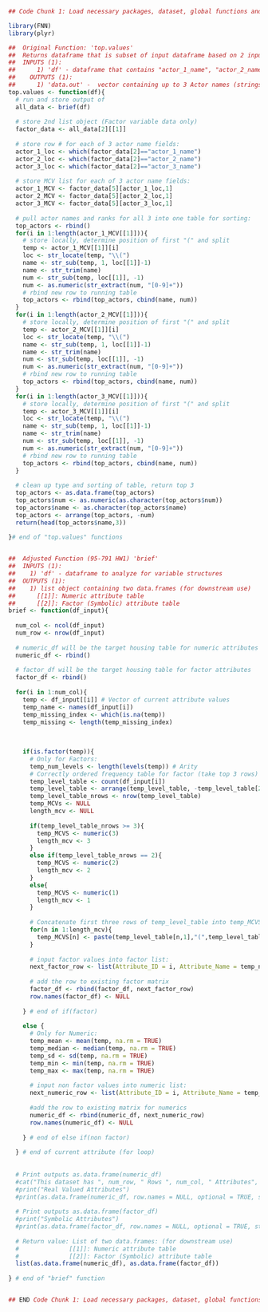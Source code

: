 


```{r, echo = FALSE, message=FALSE, warning=FALSE}
## Code Chunk 1: Load necessary packages, dataset, global functions and variables

library(FNN)
library(plyr)

##  Original Function: 'top.values'
##  Returns dataframe that is subset of input dataframe based on 2 input features to subset (by col #) and values to subset on.
##  INPUTS (1):
##      1) 'df' - dataframe that contains "actor_1_name", "actor_2_name" and "actor_3_name" to scan for top 3 Most Common Values (MCVs)"
##    OUTPUTS (1):
##      1) 'data.out' -  vector containing up to 3 Actor names (strings) that represent MCVs
top.values <- function(df){
  # run and store output of 
  all_data <- brief(df)
  
  # store 2nd list object (Factor variable data only)
  factor_data <- all_data[2][[1]]
  
  # store row # for each of 3 actor name fields:
  actor_1_loc <- which(factor_data[2]=="actor_1_name")
  actor_2_loc <- which(factor_data[2]=="actor_2_name")
  actor_3_loc <- which(factor_data[2]=="actor_3_name")
  
  # store MCV list for each of 3 actor name fields:
  actor_1_MCV <- factor_data[5][actor_1_loc,1]
  actor_2_MCV <- factor_data[5][actor_2_loc,1]
  actor_3_MCV <- factor_data[5][actor_3_loc,1]
  
  # pull actor names and ranks for all 3 into one table for sorting:
  top_actors <- rbind()
  for(i in 1:length(actor_1_MCV[[1]])){
    # store locally, determine position of first "(" and split
    temp <- actor_1_MCV[[1]][i]
    loc <- str_locate(temp, "\\(")
    name <- str_sub(temp, 1, loc[[1]]-1)
    name <- str_trim(name)
    num <- str_sub(temp, loc[[1]], -1)
    num <- as.numeric(str_extract(num, "[0-9]+"))
    # rbind new row to running table
    top_actors <- rbind(top_actors, cbind(name, num))
  }
  for(i in 1:length(actor_2_MCV[[1]])){
    # store locally, determine position of first "(" and split
    temp <- actor_2_MCV[[1]][i]
    loc <- str_locate(temp, "\\(")
    name <- str_sub(temp, 1, loc[[1]]-1)
    name <- str_trim(name)
    num <- str_sub(temp, loc[[1]], -1)
    num <- as.numeric(str_extract(num, "[0-9]+"))
    # rbind new row to running table
    top_actors <- rbind(top_actors, cbind(name, num))
  }
  for(i in 1:length(actor_3_MCV[[1]])){
    # store locally, determine position of first "(" and split
    temp <- actor_3_MCV[[1]][i]
    loc <- str_locate(temp, "\\(")
    name <- str_sub(temp, 1, loc[[1]]-1)
    name <- str_trim(name)
    num <- str_sub(temp, loc[[1]], -1)
    num <- as.numeric(str_extract(num, "[0-9]+"))
    # rbind new row to running table
    top_actors <- rbind(top_actors, cbind(name, num))
  }
  
  # clean up type and sorting of table, return top 3
  top_actors <- as.data.frame(top_actors)
  top_actors$num <- as.numeric(as.character(top_actors$num))
  top_actors$name <- as.character(top_actors$name)
  top_actors <- arrange(top_actors, -num)
  return(head(top_actors$name,3))
  
}# end of "top.values" functions


##  Adjusted Function (95-791 HW1) 'brief'
##  INPUTS (1):
##    1) 'df' - dataframe to analyze for variable structures
##  OUTPUTS (1):
##    1) list object containing two data.frames (for downstream use)
##      [[1]]: Numeric attribute table
##      [[2]]: Factor (Symbolic) attribute table
brief <- function(df_input){
  
  num_col <- ncol(df_input)
  num_row <- nrow(df_input)
  
  # numeric_df will be the target housing table for numeric attributes
  numeric_df <- rbind() 
  
  # factor_df will be the target housing table for factor attributes
  factor_df <- rbind() 
  
  for(i in 1:num_col){
    temp <- df_input[[i]] # Vector of current attribute values
    temp_name <- names(df_input[i])
    temp_missing_index <- which(is.na(temp))
    temp_missing <- length(temp_missing_index)
    
    
    
    if(is.factor(temp)){
      # Only for Factors:
      temp_num_levels <- length(levels(temp)) # Arity
      # Correctly ordered frequency table for factor (take top 3 rows)
      temp_level_table <- count(df_input[i])
      temp_level_table <- arrange(temp_level_table, -temp_level_table[2])
      temp_level_table_nrows <- nrow(temp_level_table)
      temp_MCVs <- NULL
      length_mcv <- NULL
      
      if(temp_level_table_nrows >= 3){
        temp_MCVS <- numeric(3)
        length_mcv <- 3
      }
      else if(temp_level_table_nrows == 2){
        temp_MCVS <- numeric(2)
        length_mcv <- 2
      }
      else{
        temp_MCVS <- numeric(1)
        length_mcv <- 1
      }
      
      # Concatenate first three rows of temp_level_table into temp_MCVS 
      for(n in 1:length_mcv){
        temp_MCVS[n] <- paste(temp_level_table[n,1],"(",temp_level_table[n,2], ")" )
      }
      
      # input factor values into factor list:
      next_factor_row <- list(Attribute_ID = i, Attribute_Name = temp_name, Missing = temp_missing, Arity = temp_num_levels, MCVS_Counts = temp_MCVS)
      
      # add the row to existing factor matrix
      factor_df <- rbind(factor_df, next_factor_row)
      row.names(factor_df) <- NULL
      
    } # end of if(factor)
    
    else {
      # Only for Numeric:
      temp_mean <- mean(temp, na.rm = TRUE)
      temp_median <- median(temp, na.rm = TRUE)
      temp_sd <- sd(temp, na.rm = TRUE)
      temp_min <- min(temp, na.rm = TRUE)
      temp_max <- max(temp, na.rm = TRUE)
    
      # input non factor values into numeric list:
      next_numeric_row <- list(Attribute_ID = i, Attribute_Name = temp_name, Missing = temp_missing, Mean = temp_mean, Median = temp_median, Sdev = temp_sd, Min = temp_min, Max = temp_max)
      
      #add the row to existing matrix for numerics
      numeric_df <- rbind(numeric_df, next_numeric_row)
      row.names(numeric_df) <- NULL
      
    } # end of else if(non factor)
    
  } # end of current attribute (for loop)
  
  
  # Print outputs as.data.frame(numeric_df)
  #cat("This dataset has ", num_row, " Rows ", num_col, " Attributes", "\n")
  #print("Real Valued Attributes")
  #print(as.data.frame(numeric_df, row.names = NULL, optional = TRUE, stringsAsFactors = FALSE))
  
  # Print outputs as.data.frame(factor_df)
  #print("Symbolic Attributes")
  #print(as.data.frame(factor_df, row.names = NULL, optional = TRUE, stringsAsFactors = FALSE))
  
  # Return value: List of two data.frames: (for downstream use)
  #              [[1]]: Numeric attribute table
  #              [[2]]: Factor (Symbolic) attribute table
  list(as.data.frame(numeric_df), as.data.frame(factor_df))
  
} # end of "brief" function 


## END Code Chunk 1: Load necessary packages, dataset, global functions and variables
```


